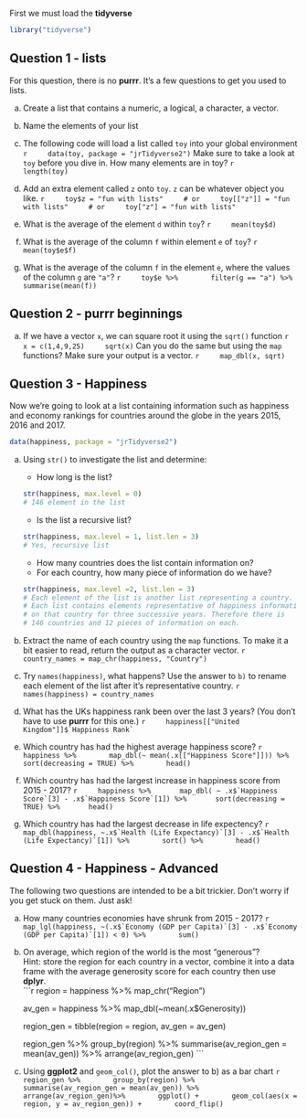 First we must load the **tidyverse**
```r
library("tidyverse")
```

## Question 1 - lists

For this question, there is no **purrr**. It's a few questions to get you used to lists.

a) Create a list that contains a numeric, a logical, a character, a vector.

b) Name the elements of your list

c) The following code will load a list called `toy` into your global environment
    ```r
    data(toy, package = "jrTidyverse2")
    ```
Make sure to take a look at `toy` before you dive in. How many elements are in toy?
    ```r
    length(toy)
    ```

d) Add an extra element called `z` onto `toy`. `z` can be whatever object you like.
    ```r
    toy$z = "fun with lists"
    # or
    toy[["z"]] = "fun with lists"
    # or
    toy["z"] = "fun with lists"
    ```

e) What is the average of the element `d` within `toy`?
    ```r
    mean(toy$d)
    ```

f) What is the average of the column `f` within element `e` of `toy`?
    ```r
    mean(toy$e$f)
    ```

g) What is the average of the column `f` in the element `e`, where the values of the column `g` are `"a"`?
    ```r
    toy$e %>% 
      filter(g == "a") %>% 
      summarise(mean(f))
    ```

## Question 2 - **purrr** beginnings

a) If we have a vector `x`, we can square root it using the `sqrt()` function
    ```r
    x = c(1,4,9,25)
    sqrt(x)
    ```
Can you do the same but using the `map` functions? Make sure your output is a vector.
    ```r
    map_dbl(x, sqrt)
    ```


## Question 3 - Happiness

Now we're going to look at a list containing information such as happiness and economy rankings for countries around the globe in the years 2015, 2016 and 2017.
```r
data(happiness, package = "jrTidyverse2")
```

a) Using `str()` to investigate the list and determine:
    + How long is the list?
    ```r
    str(happiness, max.level = 0) 
    # 146 element in the list
    ```
    + Is the list a recursive list?
    ```r
    str(happiness, max.level = 1, list.len = 3)
    # Yes, recursive list
    ```
    + How many countries does the list contain information on?
    + For each country, how many piece of information do we have?
    ```r
    str(happiness, max.level =2, list.len = 3)
    # Each element of the list is another list representing a country. 
    # Each list contains elements representative of happiness information 
    # on that country for three successive years. Therefore there is 
    # 146 countries and 12 pieces of information on each.
    ```

b) Extract the name of each country using the `map` functions. To make it a bit easier to read, return the output as a character vector.
    ```r
    country_names = map_chr(happiness, "Country")
    ```

c) Try `names(happiness)`, what happens? Use the answer to `b)` to rename each element of the list after it's representative country. 
    ```r
    names(happiness) = country_names
    ```

d) What has the UKs happiness rank been over the last 3 years? (You don't have to use **purrr** for this one.)
    ```r
    happiness[["United Kingdom"]]$`Happiness Rank`
    ```

e) Which country has had the highest average happiness score? 
    ```r
    happiness %>% 
      map_dbl(~ mean(.x[["Happiness Score"]])) %>% 
      sort(decreasing = TRUE) %>% 
      head()
    ```

f) Which country has had the largest increase in happiness score from 2015 - 2017?
    ```r
    happiness %>%
      map_dbl( ~ .x$`Happiness Score`[3] - .x$`Happiness Score`[1]) %>%
      sort(decreasing = TRUE) %>%
      head()
    ```

g) Which country has had the largest decrease in life expectency? 
    ```r
    map_dbl(happiness, ~.x$`Health (Life Expectancy)`[3] - .x$`Health (Life Expectancy)`[1]) %>% 
      sort() %>% 
      head()
    ```


## Question 4 - Happiness - Advanced

The following two questions are intended to be a bit trickier. Don't worry if you get stuck on them. Just ask!

a) How many countries economies have shrunk from 2015 - 2017?
    ```r
    map_lgl(happiness, ~(.x$`Economy (GDP per Capita)`[3] - .x$`Economy (GDP per Capita)`[1]) < 0) %>% 
      sum()
    ```

b) On average, which region of the world is the most "generous"?     
Hint: store the region for each country in a vector, combine it into a data frame with the average generosity score for each country then use **dplyr**.     
    ```r
    region = happiness %>% 
      map_chr("Region")
    
    av_gen = happiness %>% 
      map_dbl(~mean(.x$Generosity))
    
    region_gen = tibble(region = region, av_gen = av_gen) 
    
    region_gen %>% 
      group_by(region) %>% 
      summarise(av_region_gen = mean(av_gen)) %>% 
      arrange(av_region_gen)
    ```

c) Using **ggplot2** and `geom_col()`, plot the answer to b) as a bar chart
    ```r
    region_gen %>% 
      group_by(region) %>% 
      summarise(av_region_gen = mean(av_gen)) %>% 
      arrange(av_region_gen)%>% 
      ggplot() + 
      geom_col(aes(x = region, y = av_region_gen)) + 
      coord_flip()
    ```



